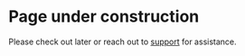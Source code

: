 # Page under construction 

Please check out later or reach out to [support](mailto:support@asecurecloud.com) for assistance.
